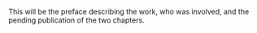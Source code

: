 This will be the preface describing the work, who was involved, and the pending publication of the two chapters. 
